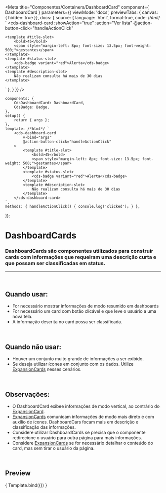 
<Meta
	title="Componentes/Containers/DashboardCard"
	component={ DashboardCard }
	parameters={{
		viewMode: 'docs',
		previewTabs: { canvas: { hidden: true }},
		docs: {
			source: {
				language: 'html',
				format:true,
				code: /*html*/ `
<cds-dashboard-card
	:showAction="true"
	:action="Ver lista"
	@action-button-click="handleActionClick"
>
	<template #title-slot>
		<bold>45</bold>
		<span style="margin-left: 8px; font-size: 13.5px; font-weight: 500;">gestantes</span>
	</template>
	<template #status-slot>
		<cds-badge variant="red">Alerta</cds-badge>
	</template>
	<template #description-slot>
		Não realizam consulta há mais de 30 dias
	</template>
</cds-dashboard-card>`
			},
		}
	}}
/>

	components: {
		CdsDashboardCard: DashboardCard,
		CdsBadge: Badge,
	},
	setup() {
		return { args };
	},
	template: /*html*/ `
		<cds-dashboard-card
			v-bind="args"
			@action-button-click="handleActionClick"
		>
			<template #title-slot>
				<bold>45</bold>
				<span style="margin-left: 8px; font-size: 13.5px; font-weight: 500;">gestantes</span>
			</template>
			<template #status-slot>
				<cds-badge variant="red">Alerta</cds-badge>
			</template>
			<template #description-slot>
				Não realizam consulta há mais de 30 dias
			</template>
		</cds-dashboard-card>
	`,
	methods: { handleActionClick() { console.log('clicked'); } },
});

# DashboardCards

### DashboardCards são componentes utilizados para construir cards com informações que requeiram uma descrição curta e que possam ser classificadas em status.
---
<br />

## Quando usar:
- For necessário mostrar informações de modo resumido em dashboards
- For necessário um card com botão clicável e que leve o usuário a uma nova tela.
- A informação descrita no card possa ser classificada.


<br />

## Quando não usar:
- Houver um conjunto muito grande de informações a ser exibido.
- Se deseja utilizar ícones em conjunto com os dados. Utilize <a href="https://sysvale.github.io/cuida/?path=/docs/componentes-containers-expansioncard--expansion-card">ExpansionCards</a> nesses cenários.

<br />

## Observações:
- O DashboardCard exibee informações de modo vertical, ao contrário do <a href="https://sysvale.github.io/cuida/?path=/docs/componentes-containers-expansioncard--expansion-card">ExpansionCard</a>.
- <a href="https://sysvale.github.io/cuida/?path=/docs/componentes-containers-expansioncard--expansion-card">ExpansionCards</a> comunicam informações de modo mais direto e com auxílio de ícones. DashboardCars focam mais em descrição e classificação das informações.
- Considere utilizar DashboardCards se precisa que o componente redirecione o usuário para outra página para mais informações.
- Considere <a href="https://sysvale.github.io/cuida/?path=/docs/componentes-containers-expansioncard--expansion-card">ExpansionCards</a> se for necessário detalhar o conteúdo do card, mas sem tirar o usuário da página.

<br />

## Preview

<Canvas>
	<Story
		name="DashboardCard"
		args={{
			showAction: true,
			action: 'Ver lista'
		}}
	>
		{ Template.bind({}) }
	</Story>
</Canvas>

<ArgsTable story="DashboardCard" />
